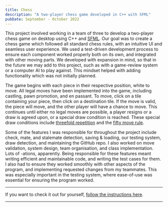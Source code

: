```yaml
--- 
title: Chess
description: "A two-player chess game developed in C++ with SFML"
pubDate: September - October 2022
---
```


This project involved working in a team of three to develop a two-player chess game on desktop using C++ and [SFML](https://www.sfml-dev.org/index.php).
Our goal was to create a chess game which followed all standard chess rules, with an intuitive UI and seamless user experience. We used a test-driven
development process to ensure each component worked properly both on its own, and integrated with other moving parts. We developed with expansion in mind, 
so that in the future we may add to this project, such as with a game-review system or a computer AI to play against. This mindset helped with adding
functionality which was not initially planned.

<BlogImage src={ChessSetup} alt="Screenshot of our chess game's GUI. The pieces are in their initial positions." />

The game begins with each piece in their respective position, white to move. All legal moves have been implemented into the game, including castling,
pawn promotion, and en passant. To move, click on a tile containing your piece, then click on a destination tile. If the move is valid, the piece will move,
and the other player will have a chance to move. This continues until either no legal moves are possible, a player resigns or a draw is agreed upon, 
or a special draw condition is reached. These special draw conditions include [threefold repetition](https://www.chess.com/terms/draw-chess#threefold-repetition) and the [fifty move rule](https://www.chess.com/terms/draw-chess#fifty-move-rule). 

<BlogImage src={ChessGame} alt="Screenshot of our chess game's GUI. The game is in-progress." />

Some of the features I was responsible for throughout the project include check, mate, and stalemate detection, saving & loading, our testing system, 
draw detection, and maintaining the GitHub repo. I also worked on move validation, system design, team organisation, and class implementation. Lots of -ations, apparently.
Being responsible for these features meant writing efficient and maintainable code, and writing the test cases for them. I also had to ensure they
worked smoothly with other aspects of the program, and implementing requested changes from my teammates. This was especially important in the testing system, 
where ease-of-use was essential for ensuring the program worked.

<BlogImage src={Checkmate} alt="Screenshot of our chess game's GUI. White has just won by checkmate." />

---

If you want to check it out for yourself, [follow the instructions here](https://github.com/mortonjack/chess-oop 'Chess Repo').

---